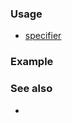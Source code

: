 {{cpp/keyword/title|{{tt|alignas}} {{mark since c++11}}}}
{{cpp/keyword/navbar}}

===Usage===
* [[cpp/language/alignas|{{tt|alignas}} specifier]]

===Example===
{{source|1=
struct s1 final {};
struct alignas(2) s2 final {};

static_assert(alignof(s1) == 1);
static_assert(alignof(s2) == 2);
}}

===See also===
* {{rlpt|alignof}}

{{langlinks|de|es|fr|it|ja|pt|ru|zh}}